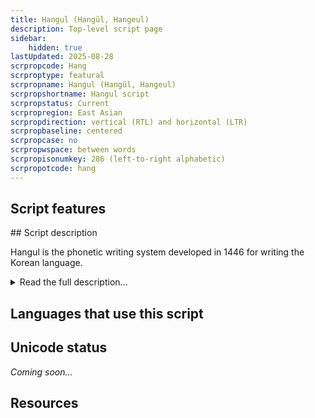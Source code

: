```yaml
---
title: Hangul (Hangŭl, Hangeul)
description: Top-level script page
sidebar:
    hidden: true
lastUpdated: 2025-08-28
scrpropcode: Hang
scrproptype: featural
scrpropname: Hangul (Hangŭl, Hangeul)
scrpropshortname: Hangul script
scrpropstatus: Current
scrpropregion: East Asian
scrpropdirection: vertical (RTL) and horizontal (LTR)
scrpropbaseline: centered
scrpropcase: no
scrpropwspace: between words
scrpropisonumkey: 286 (left-to-right alphabetic)
scrpropotcode: hang
---
```



## Script features

<ScriptInfo />
## Script description

Hangul is the phonetic writing system developed in 1446 for writing the Korean language.

<details>
<summary>Read the full description...</summary>Prior to this, Korean had been written in Chinese characters, called _hanja_ in Korean, but this was laborious. A given Chinese character could be used to represent a spoken syllable, irrespective of its original Chinese meaning, or it could be used to represent the Korean word with the closest meaning to its original. Reading was difficult because the intended function of the character was not always apparent. Hangul was developed by King Sejong to combat the difficulties associate with writing Korean in _hanja_. However it was not universally accepted, and for a time was prohibited by Japanese colonial authorities. Only after Korea became independent in 1945 was Hangul accepted as the country's national script.

There are 51 letters, called _conjoining Hangul Jamo_ (or _jamo_ for short), which make up the script. These are: 14 simple consonant, 5 glottalized double letters, 11 consonant clusters, 6 simple vowels, 11 diphthongs, and 4 simple iotized (that is, preceded by a _y_ sound) vowels. Spoken Korean employs syllables of V, VC, VCC, CV, CVC and CVCC configurations. In writing, jamo are grouped into syllable blocks by modifying their size, shape and position to reflect their position in the spoken syllable.

The canonical order of jamo is arranged according to place and manner of articulation. There is slight variation between the North and South Korean orders, but in general, the velar consonants are ordered first, then coronals, labials, sibilants and glottals, with the vowels ordered at the end.

It has been said that Hangul is the most logical script in existence. Although this is obviously a subjective statement, it is true that the script was designed to be structurally very well ordered. The shape of each jamo reflects the articulation of sound it represents, with particular elements relating to place and manner of articulation, or to iotation of vowels. For example, the symbol ㅁ /m/ is a picture of two pursed lips, ㅂ /b/ is the same shape but with two elongated strokes representing the plosive manner of articulation. Consonant jamo are comprised of vertical, horizontal and diagonal lines, as well as curves and circles. Vowel jamo consist of vertical and horizontal lines only. The shape of vowels is based on a horizontal line representing the earth (_yin_), a point or short stroke representing the sun (_yang_), and a vertical line representing mankind.
</details>

## Languages that use this script

<WsList script='Hang' wsMax='5' />

## Unicode status

_Coming soon..._

## Resources

<ScriptResources detailSummary='seemore' />

